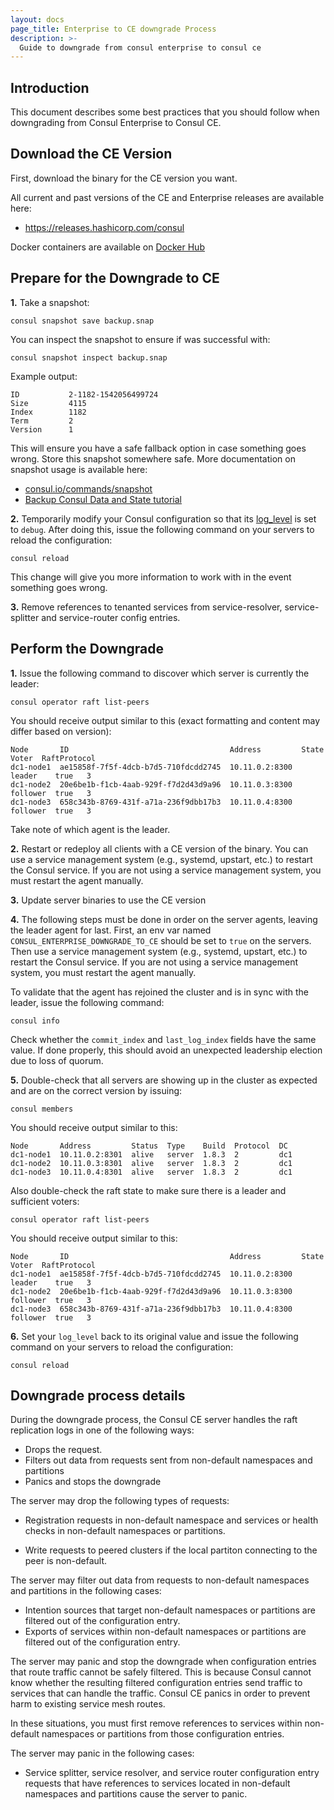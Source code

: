 ```yaml
---
layout: docs
page_title: Enterprise to CE downgrade Process
description: >-
  Guide to downgrade from consul enterprise to consul ce
---
```


## Introduction

This document describes some best practices that you should follow when
downgrading from Consul Enterprise to Consul CE.

## Download the CE Version

First, download the binary for the CE version you want.

<Tabs>
<Tab heading="Binary">

All current and past versions of the CE and Enterprise releases are
available here:

- https://releases.hashicorp.com/consul

</Tab>
<Tab heading="Docker">

Docker containers are available on [Docker Hub](https://hub.docker.com/r/hashicorp/consul)

</Tab>

</Tabs>

## Prepare for the Downgrade to CE

**1.** Take a snapshot:

```
consul snapshot save backup.snap
```

You can inspect the snapshot to ensure if was successful with:

```
consul snapshot inspect backup.snap
```

Example output:

```
ID           2-1182-1542056499724
Size         4115
Index        1182
Term         2
Version      1
```

This will ensure you have a safe fallback option in case something goes wrong. Store
this snapshot somewhere safe. More documentation on snapshot usage is available here:

- [consul.io/commands/snapshot](/consul/commands/snapshot)
- [Backup Consul Data and State tutorial](/consul/tutorials/production-deploy/backup-and-restore)

**2.** Temporarily modify your Consul configuration so that its [log_level](/consul/docs/agent/config/cli-flags#_log_level)
is set to `debug`. After doing this, issue the following command on your servers to
reload the configuration:

```
consul reload
```

This change will give you more information to work with in the event something goes wrong.


**3.** Remove references to tenanted services from service-resolver, service-splitter and service-router config entries.


## Perform the Downgrade

**1.** Issue the following command to discover which server is currently the leader:

```
consul operator raft list-peers
```

You should receive output similar to this (exact formatting and content may differ based on version):

```
Node       ID                                    Address         State     Voter  RaftProtocol
dc1-node1  ae15858f-7f5f-4dcb-b7d5-710fdcdd2745  10.11.0.2:8300  leader    true   3
dc1-node2  20e6be1b-f1cb-4aab-929f-f7d2d43d9a96  10.11.0.3:8300  follower  true   3
dc1-node3  658c343b-8769-431f-a71a-236f9dbb17b3  10.11.0.4:8300  follower  true   3
```
Take note of which agent is the leader.

**2.** Restart or redeploy all clients with a CE version of the binary. You can use a service management system (e.g., systemd, upstart, etc.) to restart the Consul service. If you are not using a service management system, you must restart the  agent manually.

**3.** Update server binaries to use the CE version

**4.** The following steps must be done in order on the server agents, leaving the leader
agent for last. First, an env var named `CONSUL_ENTERPRISE_DOWNGRADE_TO_CE` should be set to `true` on the servers. Then use a service management system (e.g., systemd, upstart, etc.) to restart the Consul service. If you are not using a service management system, you must restart the agent manually.

To validate that the agent has rejoined the cluster and is in sync with the leader, issue the
following command:

```
consul info
```

Check whether the `commit_index` and `last_log_index` fields have the same value. If done properly,
this should avoid an unexpected leadership election due to loss of quorum.

**5.** Double-check that all servers are showing up in the cluster as expected and are on
the correct version by issuing:

```
consul members
```

You should receive output similar to this:

```
Node       Address         Status  Type    Build  Protocol  DC
dc1-node1  10.11.0.2:8301  alive   server  1.8.3  2         dc1
dc1-node2  10.11.0.3:8301  alive   server  1.8.3  2         dc1
dc1-node3  10.11.0.4:8301  alive   server  1.8.3  2         dc1
```

Also double-check the raft state to make sure there is a leader and sufficient voters:

```
consul operator raft list-peers
```

You should receive output similar to this:

```
Node       ID                                    Address         State     Voter  RaftProtocol
dc1-node1  ae15858f-7f5f-4dcb-b7d5-710fdcdd2745  10.11.0.2:8300  leader    true   3
dc1-node2  20e6be1b-f1cb-4aab-929f-f7d2d43d9a96  10.11.0.3:8300  follower  true   3
dc1-node3  658c343b-8769-431f-a71a-236f9dbb17b3  10.11.0.4:8300  follower  true   3
```

**6.** Set your `log_level` back to its original value and issue the following command
on your servers to reload the configuration:

```
consul reload
```

## Downgrade process details

During the downgrade process, the Consul CE server handles the raft replication logs in one of the following ways:

- Drops the request. 
- Filters out data from requests sent from non-default namespaces and partitions
- Panics and stops the downgrade 

The server may drop the following types of requests: 

- Registration requests in non-default namespace and services or health checks in non-default namespaces or partitions.

- Write requests to peered clusters if the local partiton connecting to the peer is non-default. 

The server may filter out data from requests to non-default namespaces and partitions in the following cases:

- Intention sources that target non-default namespaces or partitions are filtered out of the configuration entry.
- Exports of services within non-default namespaces or partitions are filtered out of the configuration entry.

The server may panic and stop the downgrade when configuration entries that route traffic cannot be safely filtered. This is because Consul cannot know whether the resulting filtered configuration entries send traffic to services that can handle the traffic. Consul CE panics in order to prevent harm to existing service mesh routes.

In these situations, you must first remove references to services within non-default namespaces or partitions from those configuration entries. 
  
The server may panic in the following cases:

- Service splitter, service resolver, and service router configuration entry requests that have references to services located in non-default namespaces and partitions cause the server to panic.